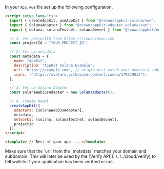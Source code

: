 In your `App.vue` file set up the following configuration.

```html
<script setup lang="ts">
  import { createAppKit, useAppKit } from "@reown/appkit-solana/vue";
  import { SolanaAdapter } from "@reown/appkit-adapter-solana/vue";
  import { solana, solanaTestnet, solanaDevnet } from "@reown/appkit/networks";

  // 1. Get projectId from https://cloud.reown.com
  const projectId = "YOUR_PROJECT_ID";

  // 2. Set up metadata
  const metadata = {
    name: "AppKit",
    description: "AppKit Solana Example",
    url: "https://example.com", // origin must match your domain & subdomain
    icons: ["https://avatars.githubusercontent.com/u/179229932"],
  };

  // 3. Set up Solana Adapter
  const solanaWeb3JsAdapter = new SolanaAdapter();

  // 4. Create modal
  createAppKit({
    adapters: [solanaWeb3JsAdapter],
    metadata,
    networks: [solana, solanaTestnet, solanaDevnet],
    projectId
  });
</script>

<template> // Rest of your app ... </template>
```

<Warning>
Make sure that the `url` from the `metadata` matches your domain and subdomain. This will later be used by the [Verify API](../../../cloud/verify) to tell wallets if your application has been verified or not.
</Warning>
